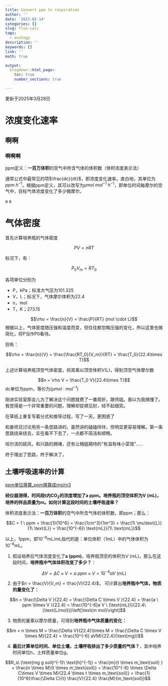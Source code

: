 ```yaml
---
title: Convert ppm to respiration
author: ''
date: '2023-02-14'
categories: []
slug: flux-calc
tags:
  - ecology
description: ''
keywords: []
link: ''
math: true

output:
  blogdown::html_page:
    toc: true
    number_sections: true

---
```


更新于2025年3月28日


# 浓度变化速率

## 啊啊

### 啊啊啊


ppm定义：**一百万体积**的空气中所含气体的体积数（体积浓度表示法）

通常公式中最常见的项$\frac{dc}{dt}$，即浓度变化速率。直白地，其单位为$ppm\ h^{-1}$。根据ppm定义，其可以改写为$\mu mol\  mol^{-1}\ h^{-1}$，即单位时间每摩尔的空气中，目标气体浓度变化了多少微摩尔。

a a

# 气体密度

首先计算培养瓶的气体密度

$$PV = nRT$$

标况下，有：

$$P_0V_m = RT_0$$


各项单位分别为

- P，kPa；标准大气压为101.325
- V，L；标况下，气体摩尔体积为22.4
- n，mol  
- T，K；273.15



$$\rho = \frac{n}{V} = \frac{P}{RT} (mol \cdot L)$$
根据以上，气体密度随压强和温度而变，但往往都忽略压强的变化，所以这里也做简化，将P当作P0看待。

则有：

$$\rho = \frac{n}{V} = \frac{\frac{RT_0}{V_m}}{RT} = \frac{T_0}{22.4\times T}$$

上述计算培养瓶顶空气体密度，将其乘以顶空体积V(L)，得到顶空气体摩尔数


$$n = \rho V = \frac{T_0 V}{22.4\times T}$$
dc单位为ppm，等价为$(\mu mol \cdot mol^{-1})$



刚进实验室那会儿为了解决这个问题就费了一番周折，跟师姐。我以为我搞懂了。我觉得是一个非常重要的问题，理解却捉襟见肘，经不起细究。

在草纸上重复写着分式和推导过程，写了一天。更困惑了


和姜师兄讨论用另一条思路讲的，虽然讲的磕磕绊绊，但明显更容易理解。第一条思路绕来绕去，实在看不下去了，一点都不简洁和顺畅。

哈尔滨的妖风，和兴路的拥堵，还有让楠姐期待的“有滋有味小菜馆”……


终于理出了思路，终于解决了。


## 土壤呼吸速率的计算



[ppm单位换算_ppm换算成mg/m3](http://www.szwandi.cn/news/2638)


**经仪器测得，时间段t内CO~2~的浓度增加了a ppm。培养瓶的顶空体积为V (mL)，培养的样品质量为m。如何计算这段时间的土壤呼吸速率？**


体积浓度表示法：**一百万体积**的空气中所含气体的体积数，即ppm；那么：

$$C = 1 \ ppm = \frac{1}{10^6}  = \frac{1cm^3}{1m^3} = \frac{1\ \mu\text{L}}{1\ \text{L}} = \frac{10^{-6}\ \text{mL}}{1\ \text{mL}}$$

以上，1ppm，即$10^{-6}$mL/mL指代的是：单位体积（1mL）中的气体体积为$10^{-6}$mL。



1. 假设培养后气体浓度变化了**a (ppm)**，培养瓶顶空的体积为$V$ (mL)，那么在这段时间，**培养瓶中气体体积改变了多少？**：

$$\Delta V = \Delta C \times V =  a \ ppm \times V = 10^{-6}aV \  (\text{mL})$$


2. 由于$n = \frac{V}{V_m} = \frac{V}{22.4}$， 可计算出**培养瓶中气体，物质的量变化了：**

$$n = \frac{\Delta V }{22.4} = \frac{\Delta C \times V }{22.4} = \frac{a \ ppm \times V }{22.4} = \frac{10^{-6}a V \ (\text{mL})}{22.4\ (\text{L/mol})}\left[\text{m mol}\right]$$

3. 物质的量乘以摩尔质量，可得到**培养瓶中气体质量的变化：**

$$m = n \times M = \frac{\Delta V}{22.4}\times M =   \frac{\Delta C \times V \times M}{22.4} = \frac{10^{-6} aVM}{22.4}(\text{mg})$$


4. **最后计算单位时间、单位土壤，土壤呼吸排出了多少质量的气体？**，其中培养时间单位h，土样质量单位g。

$$R_s\ (\text{mg g soil}^{-1}\ \text{h}^{-1}) = \frac{m}{t \times m_\text{soil} } = \frac{n \times M}{t \times m_\text{soil}}  = \frac{10^{-6} \times \Delta C\times V \times M}{22.4 \times t \times m_\text{soil}}  = \frac{1}{10^6}\frac{\Delta C}{t} \frac{V}{22.4} \frac{M}{m_\text{soil}}$$



